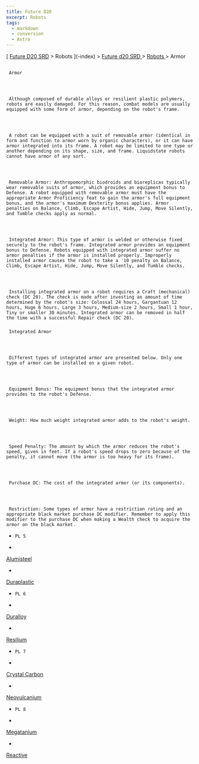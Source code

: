 ```yaml
---
title: Future D20
excerpt: Robots
tags:
  - markdown
  - conversion
  - Astro
---
```







[
[Future D20 SRD]( / ) > Robots
     ](-index)
     >
     [
      Future d20 SRD
     ](future-d20-srd-index)
     >
     [
      Robots
     ](future-d20-srd-robots-index)
     > Armor
    





## 
     Armor
    



     Although composed of durable alloys or resilient plastic polymers, robots are easily damaged. For this reason, combat models are usually equipped with some form of armor, depending on the robot's frame.
    



     A robot can be equipped with a suit of removable armor (identical in form and function to armor worn by organic characters), or it can have armor integrated into its frame. A robot may be limited to one type or another depending on its shape, size, and frame. Liquidstate robots cannot have armor of any sort.
    



     Removable Armor: Anthropomorphic biodroids and bioreplicas typically wear removable suits of armor, which provides an equipment bonus to Defense. A robot equipped with removable armor must have the appropriate Armor Proficiency feat to gain the armor's full equipment bonus, and the armor's maximum Dexterity bonus applies. Armor penalties on Balance, Climb, Escape Artist, Hide, Jump, Move Silently, and Tumble checks apply as normal.
    



     Integrated Armor: This type of armor is welded or otherwise fixed securely to the robot's frame. Integrated armor provides an equipment bonus to Defense. Robots equipped with integrated armor suffer no armor penalties if the armor is installed properly. Improperly installed armor causes the robot to take a '10 penalty on Balance, Climb, Escape Artist, Hide, Jump, Move Silently, and Tumble checks.
    



     Installing integrated armor on a robot requires a Craft (mechanical) check (DC 20). The check is made after investing an amount of time determined by the robot's size: Colossal 24 hours, Gargantuan 12 hours, Huge 6 hours, Large 3 hours, Medium-size 2 hours, Small 1 hour, Tiny or smaller 30 minutes. Integrated armor can be removed in half the time with a successful Repair check (DC 20).
    


### 
     Integrated Armor
    



     Different types of integrated armor are presented below. Only one type of armor can be installed on a given robot.
    



     Equipment Bonus: The equipment bonus that the integrated armor provides to the robot's Defense.
    



     Weight: How much weight integrated armor adds to the robot's weight.
    



     Speed Penalty: The amount by which the armor reduces the robot's speed, given in feet. If a robot's speed drops to zero because of the penalty, it cannot move (the armor is too heavy for its frame).
    



     Purchase DC: The cost of the integrated armor (or its components).
    



     Restriction: Some types of armor have a restriction rating and an appropriate black market purchase DC modifier. Remember to apply this modifier to the purchase DC when making a Wealth check to acquire the armor on the black market.
    


- 
      PL 5
     
- 
[
        Alumisteel
       ](future-d20-srd-robots-armor-alumisteel)

- 
[
        Duraplastic
       ](future-d20-srd-robots-armor-duraplastic)

- 
      PL 6
     
- 
[
        Duralloy
       ](future-d20-srd-robots-armor-duralloy)

- 
[
        Resilium
       ](future-d20-srd-robots-armor-resilium)

- 
      PL 7
     
- 
[
        Crystal Carbon
       ](future-d20-srd-robots-armor-crystal-carbon)

- 
[
        Neovulcanium
       ](future-d20-srd-robots-armor-neovulcanium)

- 
      PL 8
     
- 
[
        Megatanium
       ](future-d20-srd-robots-armor-megatanium)

- 
[
        Reactive
       ](future-d20-srd-robots-armor-reactive)





